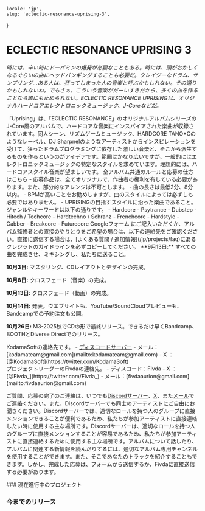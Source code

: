     locale: 'jp',
    slug: 'eclectic-resonance-uprising-3',
}

# ECLECTIC RESONANCE UPRISING 3 

*時には、辛い時にドーパミンの爆発が必要なこともある。時には、頭がおかしくなるぐらいの曲にヘッドバンギングすることも必要だ。クレイジーなドラム、サンプリング...ある人は、狂ってしまった人の音楽と呼ぶかもしれない。その通りかもしれないね。でもさぁ、こういう音楽がだーいすきだから、多くの曲を作ることなら誰にも止められない。ECLECTIC RESONANCE UPRISINGは、オリジナルハードコアエレクトロニックミュージック、J-Coreなどだ。*

<WrappableParagraph title="紹介">
「Uprising」は、「ECLECTIC RESONANCE」のオリジナルアルバムシリーズのJ-Core風のアルバムで、ハードコアな音楽にインスパイアされた楽曲が収録されています。同人シーン、リズムゲームミュージック、HARDCORE TANO*Cのようなレーベル、DJ Sharpnelのようなアーティストからインスピレーションを受けて、狂ったドラムプログラミングに依存した激しい音楽と、そこから派生するものを作るというのがアイデアです。範囲はかなり広いですが、一般的にはエレクトロニックミュージックの特定なスタイルを求めています。理想的には、ハードコアスタイル音楽が望ましいです。
</WrappableParagraph>

<WrappableParagraph title="KodamaSounds固有の一般的なルール">
    <CtaButton link='/projects/faq' icon='book'>
        <span>全アルバム共通のルールと応募の仕方はこちら</span>
    </CtaButton>
</WrappableParagraph>

<WrappableParagraph title="作曲に関するルール">
- 応募作品は、全てオリジナルで、作曲者の権利を有している必要があります。また、部分的なアレンジは不可とします。
- 曲の長さは最低2分、8分以内。
- BPMが高いことをお勧めしますが、曲のスタイルによっては必ずしも必要ではありません。
- UPRISINGの目指すスタイルに沿った楽曲であること。ジャンルやキーワードは以下の通りです。
    - Hardcore
    - Psytrance
    - Dubstep
    - Hitech / Techcore
    - Hardtechno / Schranz
    - Frenchcore
    - Hardstyle
    - Gabber
    - Breakcore
    - Futurecore
</WrappableParagraph>

<WrappableParagraph title="応募について">
<CtaButton link='https://forms.gle/bDGEQSPqsMS366Ky9' icon='envelope'>
    <span>Googleフォーム</span>
</CtaButton>
にご記入いただくか、アルバム監修者との直接のやりとりをご希望の場合は、以下の連絡先をご確認ください。直接に送信する場合は、[よくある質問 / 追加情報](/jp/projects/faq)にあるクレジットのガイドラインを必ずコピーしてください。
</WrappableParagraph>

<WrappableParagraph title="締切">
**9月13日:** すべての曲を完成させ、ミキシングし、私たちに送ること。

**10月3日:** マスタリング、CDレイアウトとデザインの完成。

**10月8日:** クロスフェード（音楽）の完成。

**10月13日:** クロスフェード（動画）の完成。

**10月14日:** 発表。ウエブサイトも、YouTube/SoundCloudプレビューも、Bandcampでの予約注文も公開。

**10月26日:** M3-2025秋でCDの形で最終リリース。できるだけ早くBandcamp、BOOTHとDiverse Directでのリリース。
</WrappableParagraph>

<WrappableParagraph title="お問い合わせ（ご質問・応募）">
KodamaSoftの連絡先です。
- <a href="/discord">ディスコードサーバー</a> 
- メール：[kodamateam@gmail.com](mailto:kodamateam@gmail.com)
- X ：[@KodamaSoft](https://twitter.com/KodamaSoft)

<br/>
プロジェクトリーダーのFivdaの連絡先。
- ディスコード：Fivda
- X ：[@Fivda_](https://twitter.com/Fivda_)
- メール：[fivdaaurion@gmail.com](mailto:fivdaaurion@gmail.com)

ご質問、応募の完了のご連絡は、いつでも<a href="/discord">Discordサーバー</a>、[X](https://twitter.com/KodamaSoft)、また[メール](mailto:kodamateam@gmail.com)でご連絡ください。また、Discordサーバーでも同士のアーティストにご自由にお聞きください。Discordサーバーでは、適切なロールを持つ人のグループに直接メンションできることが便利であるため、私たちが参加アーティストに直接連絡したい時に使用する主な場所です。Discordサーバーは、適切なロールを持つ人のグループに直接メンションすることが容易であるため、私たちが参加アーティストに直接連絡するために使用する主な場所です。アルバムについて話したり、アルバムに関連する新情報を読んだりするには、適切なアルバム専用チャンネルを使用することができます。また、そこであなたのトラックを紹介することもできます。しかし、完成した応募は、フォームから送信するか、Fivdaに直接送信する必要があります。
</WrappableParagraph>

<WrappableParagraph title="アルバム詳細">
### 現在進行中のプロジェクト
<ProjectInformation slug="eclectic-resonance-uprising-3"/>

### 今までのリリース
<AlbumListing slug="eclectic-resonance-uprising-2" />
<AlbumListing slug="eclectic-resonance-uprising" />
</WrappableParagraph>